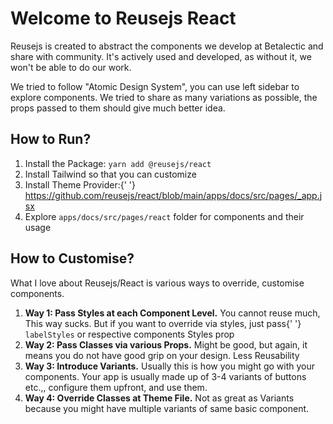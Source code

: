
<Meta title='Welcome/Introduction' />

<style>
  {`
    .subheading {
      --mediumdark: '#999999';
      font-weight: 900;
      font-size: 13px;
      color: #999;
      letter-spacing: 6px;
      line-height: 24px;
      text-transform: uppercase;
      margin-bottom: 12px;
      margin-top: 40px;
    }

    .link-list {
      display: grid;
      grid-template-columns: 1fr;
      grid-template-rows: 1fr 1fr;
      row-gap: 10px;
    }

    @media (min-width: 620px) {
      .link-list {
        row-gap: 20px;
        column-gap: 20px;
        grid-template-columns: 1fr 1fr;
      }
    }

    @media all and (-ms-high-contrast:none) {
    .link-list {
        display: -ms-grid;
        -ms-grid-columns: 1fr 1fr;
        -ms-grid-rows: 1fr 1fr;
      }
    }

    .link-item {
      display: block;
      padding: 20px 30px 20px 15px;
      border: 1px solid #00000010;
      border-radius: 5px;
      transition: background 150ms ease-out, border 150ms ease-out, transform 150ms ease-out;
      color: #333333;
      display: flex;
      align-items: flex-start;
    }

    .link-item:hover {
      border-color: #1EA7FD50;
      transform: translate3d(0, -3px, 0);
      box-shadow: rgba(0, 0, 0, 0.08) 0 3px 10px 0;
    }

    .link-item:active {
      border-color: #1EA7FD;
      transform: translate3d(0, 0, 0);
    }

    .link-item strong {
      font-weight: 700;
      display: block;
      margin-bottom: 2px;
    }

    .link-item img {
      height: 40px;
      width: 40px;
      margin-right: 15px;
      flex: none;
    }

    .link-item span {
      font-size: 14px;
      line-height: 20px;
    }

    .tip {
      display: inline-block;
      border-radius: 1em;
      font-size: 11px;
      line-height: 12px;
      font-weight: 700;
      background: #E7FDD8;
      color: #66BF3C;
      padding: 4px 12px;
      margin-right: 10px;
      vertical-align: top;
    }

    .tip-wrapper {
      font-size: 13px;
      line-height: 20px;
      margin-top: 40px;
      margin-bottom: 40px;
    }

    .tip-wrapper code {
      font-size: 12px;
      display: inline-block;
    }
  `}
</style>

# Welcome to Reusejs React

Reusejs is created to abstract the components we develop at Betalectic and share with community. It's actively used and developed, as without it, we won't be able to do our work.

We tried to follow "Atomic Design System", you can use left sidebar to explore components. We tried to share as many variations as possible, the props passed to them should give much better idea.

<h2>How to Run?</h2>

<p>
  <ol>
    <li>
      Install the Package: <code>yarn add @reusejs/react</code>
    </li>
    <li>Install Tailwind so that you can customize</li>
    <li>
      Install Theme Provider:{' '}
      <a href='https://github.com/reusejs/react/blob/main/apps/docs/src/pages/_app.jsx'>
        https://github.com/reusejs/react/blob/main/apps/docs/src/pages/_app.jsx
      </a>
    </li>
    <li>
      Explore <code>apps/docs/src/pages/react</code> folder for components and
      their usage
    </li>
  </ol>
</p>

<h2>How to Customise?</h2>

<p>
  What I love about Reusejs/React is various ways to override, customise
  components.
  <ol>
    <li>
      <b>Way 1: Pass Styles at each Component Level.</b> You cannot reuse much,
      This way sucks. But if you want to override via styles, just pass{' '}
      <code>labelStyles</code> or respective components Styles prop
    </li>
    <li>
      <b>Way 2: Pass Classes via various Props.</b> Might be good, but again, it
      means you do not have good grip on your design. Less Reusability
    </li>
    <li>
      <b>Way 3: Introduce Variants.</b> Usually this is how you might go with
      your components. Your app is usually made up of 3-4 variants of buttons
      etc.,, configure them upfront, and use them.
    </li>
    <li>
      <b>Way 4: Override Classes at Theme File.</b> Not as great as Variants
      because you might have multiple variants of same basic component.
    </li>
  </ol>
</p>
